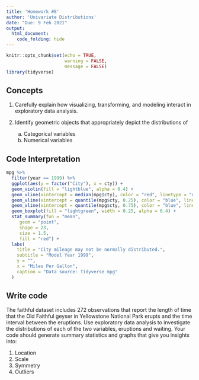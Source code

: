 ```yaml
---
title: 'Homework #8'
author: 'Univariate Distributions'
date: "Due: 9 Feb 2021"
output:
  html_document:
    code_folding: hide
---
```


```r
knitr::opts_chunk$set(echo = TRUE,
                      warning = FALSE,
                      message = FALSE)
library(tidyverse)
```

## Concepts

1.  Carefully explain how visualizing, transforming, and modeling interact in exploratory data analysis.

2.  Identify geometric objects that appropriately depict the distributions of

    a.  Categorical variables
    b.  Numerical variables

## Code Interpretation

```r
mpg %>% 
  filter(year == 1999) %>% 
  ggplot(aes(y = factor("City"), x = cty)) +
  geom_violin(fill = "lightblue", alpha = 0.4) +
  geom_vline(xintercept = median(mpg$cty), color = "red", linetype = "dashed") +
  geom_vline(xintercept = quantile(mpg$cty, 0.25), color = "blue", linetype = "dashed") +
  geom_vline(xintercept = quantile(mpg$cty, 0.75), color = "blue", linetype = "dashed") +
  geom_boxplot(fill = "lightgreen", width = 0.25, alpha = 0.4) +
  stat_summary(fun = "mean",
     geom = "point",
     shape = 23,
     size = 1.5,
     fill = "red") +
  labs(
    title = "City mileage may not be normally distributed.",
    subtitle = "Model Year 1999",
    y = "",
    x = "Miles Per Gallon",
    caption = "Data source: Tidyverse mpg"
  )
```

## Write code

The faithful dataset includes 272 observations that report the length of time that the Old Faithful geyser in Yellowstone National Park erupts and the time interval between the eruptions. Use exploratory data analysis to investigate the distributions of each of the two variables, eruptions and waiting. Your code should generate summary statistics and graphs that give you insights into:

1.  Location
2.  Scale
3.  Symmetry
4.  Outliers
